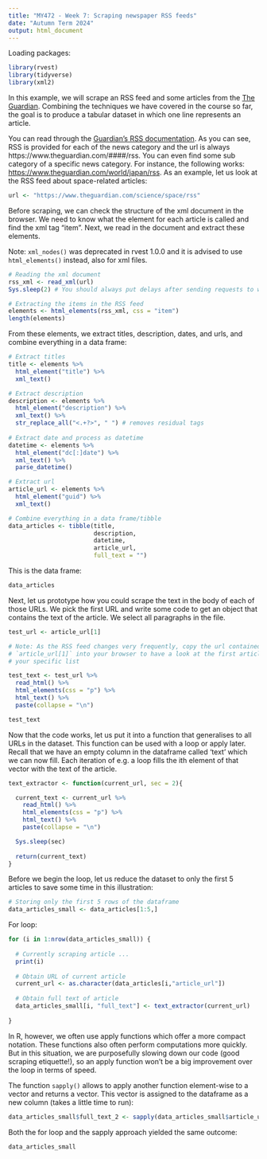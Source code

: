 ```yaml
---
title: "MY472 - Week 7: Scraping newspaper RSS feeds"
date: "Autumn Term 2024"
output: html_document
---
```


Loading packages:

```r
library(rvest)
library(tidyverse)
library(xml2)
```

In this example, we will scrape an RSS feed and some articles from the [The Guardian](www.theguardian.com). Combining the techniques we have covered in the course so far, the goal is to produce a tabular dataset in which one line represents an article.

You can read through the [Guardian's RSS documentation](https://www.theguardian.com/help/feeds). As you can see, RSS is provided for each of the news category and the url is always https://www.theguardian.com/####/rss. You can even find some sub category of a specific news category. For instance, the following works: [https://www.theguardian.com/world/japan/rss](https://www.theguardian.com/world/japan/rss). As an example, let us look at the RSS feed about space-related articles:

```r
url <- "https://www.theguardian.com/science/space/rss"
```

Before scraping, we can check the structure of the xml document in the browser. We need to know what the element for each article is called and find the xml tag "item". Next, we read in the document and extract these elements.

Note: `xml_nodes()` was deprecated in rvest 1.0.0 and it is advised to use `html_elements()` instead, also for xml files.

```r
# Reading the xml document
rss_xml <- read_xml(url)
Sys.sleep(2) # You should always put delays after sending requests to webservers -- this is good etiquette! 

# Extracting the items in the RSS feed
elements <- html_elements(rss_xml, css = "item")
length(elements)
```

From these elements, we extract titles, description, dates, and urls, and combine everything in a data frame:

```r
# Extract titles
title <- elements %>%
  html_element("title") %>%
  xml_text()

# Extract description
description <- elements %>%
  html_element("description") %>%
  xml_text() %>%
  str_replace_all("<.+?>", " ") # removes residual tags
  
# Extract date and process as datetime
datetime <- elements %>%
  html_element("dc[:]date") %>% 
  xml_text() %>%
  parse_datetime() 

# Extract url
article_url <- elements %>%
  html_element("guid") %>%
  xml_text()

# Combine everything in a data frame/tibble
data_articles <- tibble(title,
                        description,
                        datetime,
                        article_url,
                        full_text = "")
```

This is the data frame:

```r
data_articles
```

Next, let us prototype how you could scrape the text in the body of each of those URLs. We pick the first URL and write some code to get an object that contains the text of the article. We select all paragraphs in the file.

```r
test_url <- article_url[1]

# Note: As the RSS feed changes very frequently, copy the url contained in
# `article_url[1]` into your browser to have a look at the first article in
# your specific list

test_text <- test_url %>%
  read_html() %>%
  html_elements(css = "p") %>% 
  html_text() %>%
  paste(collapse = "\n")

test_text
```

Now that the code works, let us put it into a function that generalises to all URLs in the dataset. This function can be used with a loop or apply later. Recall that we have an empty column in the dataframe called 'text' which we can now fill. Each iteration of e.g. a loop fills the ith element of that vector with the text of the article.

```r
text_extractor <- function(current_url, sec = 2){

  current_text <- current_url %>%
    read_html() %>% 
    html_elements(css = "p") %>%
    html_text() %>%
    paste(collapse = "\n") 

  Sys.sleep(sec)
  
  return(current_text)
}
```

Before we begin the loop, let us reduce the dataset to only the first 5 articles to save some time in this illustration:

```r
# Storing only the first 5 rows of the dataframe
data_articles_small <- data_articles[1:5,]
```

For loop:

```r
for (i in 1:nrow(data_articles_small)) {
  
  # Currently scraping article ...
  print(i)
  
  # Obtain URL of current article
  current_url <- as.character(data_articles[i,"article_url"])
  
  # Obtain full text of article
  data_articles_small[i, "full_text"] <- text_extractor(current_url)
  
}
```

In R, however, we often use apply functions which offer a more compact notation. These functions also often perform computations more quickly. But in this situation, we are purposefully slowing down our code (good scraping etiquette!), so an apply function won't be a big improvement over the loop in terms of speed. 

The function `sapply()` allows to apply another function element-wise to a vector and returns a vector. This vector is assigned to the dataframe as a new column (takes a little time to run):

```r
data_articles_small$full_text_2 <- sapply(data_articles_small$article_url, text_extractor)
```

Both the for loop and the sapply approach yielded the same outcome:

```r
data_articles_small
```
